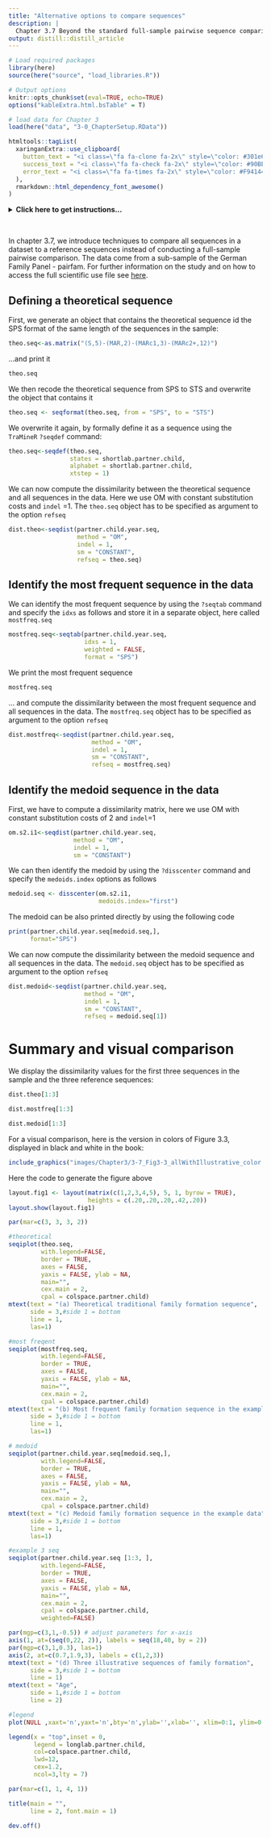 ```yaml
---
title: "Alternative options to compare sequences"
description: |
  Chapter 3.7 Beyond the standard full-sample pairwise sequence comparison
output: distill::distill_article
---
```


```r

# Load required packages
library(here)
source(here("source", "load_libraries.R"))

# Output options
knitr::opts_chunk$set(eval=TRUE, echo=TRUE)
options("kableExtra.html.bsTable" = T)

# load data for Chapter 3
load(here("data", "3-0_ChapterSetup.RData"))

```


```r
htmltools::tagList(
  xaringanExtra::use_clipboard(
    button_text = "<i class=\"fa fa-clone fa-2x\" style=\"color: #301e64\"></i>",
    success_text = "<i class=\"fa fa-check fa-2x\" style=\"color: #90BE6D\"></i>",
    error_text = "<i class=\"fa fa-times fa-2x\" style=\"color: #F94144\"></i>"
  ),
  rmarkdown::html_dependency_font_awesome()
)
```


<details><summary>**Click here to get instructions...**</summary>

- Please download and unzip the replication files for Chapter 3
([`r fontawesome::fa("far fa-file-zipper")` Chapter03.zip](source/Chapter03.zip)). 
- Read `readme.html` and run `3-0_ChapterSetup.R`. This will create `3-0_ChapterSetup.RData` in the sub folder `data/R`. This file contains the data required to produce the plots shown below. 
- You also have to add the function `legend_large_box` to your environment in order to render the tweaked version of the legend described below. You find this file in the `source` folder of the unzipped Chapter 3 archive.
- We also recommend to load the libraries listed in Chapter 3's `LoadInstallPackages.R`

```r
# assuming you are working within .Rproj environment
library(here)

# install (if necessary) and load other required packages
source(here("source", "LoadInstallPackages.R"))

# load environment generated in "3-0_ChapterSetup.R"
load(here("data", "R", "3-0_ChapterSetup.RData"))

```
</details>

\


In chapter 3.7, we introduce techniques to compare all sequences in a dataset to a reference sequences instead of conducting a full-sample pairwise comparison. The data come from a sub-sample of the German Family Panel - pairfam. For further information on the study and on how to access the full scientific use file see [here](https://www.pairfam.de/en/){target="_blank"}.


## Defining a theoretical sequence

First, we generate an object that contains the theoretical sequence id the SPS format of the same length of the sequences in the sample:

```r
theo.seq<-as.matrix("(S,5)-(MAR,2)-(MARc1,3)-(MARc2+,12)")
```

...and print it

```r
theo.seq
```

We then recode the theoretical sequence from SPS to STS and overwrite the object that contains it

```r
theo.seq <- seqformat(theo.seq, from = "SPS", to = "STS")
```

We overwrite it again, by formally define it as a sequence using the `TraMineR` `?seqdef` command:

```r
theo.seq<-seqdef(theo.seq, 
                 states = shortlab.partner.child,
                 alphabet = shortlab.partner.child, 
                 xtstep = 1)
```

We can now compute the dissimilarity between the theoretical sequence and all sequences in the data. Here we use OM with constant substitution costs and `indel` =1. The `theo.seq` object has to be specified as argument to the option `refseq`

```r
dist.theo<-seqdist(partner.child.year.seq, 
                   method = "OM", 
                   indel = 1, 
                   sm = "CONSTANT", 
                   refseq = theo.seq)
```

## Identify the most frequent sequence in the data

We can identify the most frequent sequence by using the `?seqtab` command and specify the `idxs` as follows and store it in a separate object, here called `mostfreq.seq`

```r
mostfreq.seq<-seqtab(partner.child.year.seq, 
                     idxs = 1, 
                     weighted = FALSE, 
                     format = "SPS")
```

We print the most frequent sequence

```r
mostfreq.seq
```

... and compute the dissimilarity between the most frequent sequence and all sequences in the data. The `mostfreq.seq` object has to be specified as argument to the option `refseq`

```r
dist.mostfreq<-seqdist(partner.child.year.seq, 
                       method = "OM", 
                       indel = 1, 
                       sm = "CONSTANT", 
                       refseq = mostfreq.seq)
```

## Identify the medoid sequence in the data

First, we have to compute a dissimilarity matrix, here we use OM with constant substitution costs of 2 and `indel`=1

```r
om.s2.i1<-seqdist(partner.child.year.seq, 
                  method = "OM", 
                  indel = 1, 
                  sm = "CONSTANT")
```

We can then identify the medoid by using the `?disscenter` command and specify the `medoids.index` options as follows

```r
medoid.seq <- disscenter(om.s2.i1, 
                         medoids.index="first")
```

The medoid can be also printed directly by using the following code

```r
print(partner.child.year.seq[medoid.seq,], 
      format="SPS")
```

We can now compute the dissimilarity between the medoid sequence and all sequences in the data. The `medoid.seq` object has to be specified as argument to the option `refseq`

```r
dist.medoid<-seqdist(partner.child.year.seq, 
                     method = "OM", 
                     indel = 1, 
                     sm = "CONSTANT", 
                     refseq = medoid.seq[1])
```

# Summary and visual comparison 

We display the dissimilarity values for the first three sequences in the sample and the three reference sequences:

```r
dist.theo[1:3] 
```

```r
dist.mostfreq[1:3]
```

```r
dist.medoid[1:3]
```

For a visual comparison, here is the version in colors of Figure 3.3, displayed in black and white in the book:

```r
include_graphics("images/Chapter3/3-7_Fig3-3_allWithIllustrative_color.png")
```

Here the code to generate the figure above 

```r

layout.fig1 <- layout(matrix(c(1,2,3,4,5), 5, 1, byrow = TRUE),
                      heights = c(.20,.20,.20,.42,.20))
layout.show(layout.fig1)

par(mar=c(3, 3, 3, 2))

#theoretical
seqiplot(theo.seq, 
         with.legend=FALSE,
         border = TRUE, 
         axes = FALSE,
         yaxis = FALSE, ylab = NA,
         main="", 
         cex.main = 2,  
         cpal = colspace.partner.child)
mtext(text = "(a) Theoretical traditional family formation sequence",
      side = 3,#side 1 = bottom
      line = 1,
      las=1)

#most freqent
seqiplot(mostfreq.seq, 
         with.legend=FALSE,
         border = TRUE, 
         axes = FALSE,
         yaxis = FALSE, ylab = NA,
         main="", 
         cex.main = 2,  
         cpal = colspace.partner.child)
mtext(text = "(b) Most frequent family formation sequence in the example data",
      side = 3,#side 1 = bottom
      line = 1,
      las=1)

# medoid
seqiplot(partner.child.year.seq[medoid.seq,], 
         with.legend=FALSE,
         border = TRUE, 
         axes = FALSE,
         yaxis = FALSE, ylab = NA,
         main="", 
         cex.main = 2,  
         cpal = colspace.partner.child)
mtext(text = "(c) Medoid family formation sequence in the example data",
      side = 3,#side 1 = bottom
      line = 1,
      las=1)

#example 3 seq
seqiplot(partner.child.year.seq [1:3, ], 
         with.legend=FALSE,
         border = TRUE, 
         axes = FALSE,
         yaxis = FALSE, ylab = NA,
         main="", 
         cex.main = 2,  
         cpal = colspace.partner.child,
         weighted=FALSE)

par(mgp=c(3,1,-0.5)) # adjust parameters for x-axis
axis(1, at=(seq(0,22, 2)), labels = seq(18,40, by = 2))
par(mgp=c(3,1,0.3), las=1)
axis(2, at=c(0.7,1.9,3), labels = c(1,2,3))
mtext(text = "(d) Three illustrative sequences of family formation",
      side = 3,#side 1 = bottom
      line = 1)
mtext(text = "Age",
      side = 1,#side 1 = bottom
      line = 2)

#legend
plot(NULL ,xaxt='n',yaxt='n',bty='n',ylab='',xlab='', xlim=0:1, ylim=0:1)

legend(x = "top",inset = 0, 
       legend = longlab.partner.child, 
       col=colspace.partner.child, 
       lwd=12, 
       cex=1.2, 
       ncol=3,lty = 7)

par(mar=c(1, 1, 4, 1))

title(main = "", 
      line = 2, font.main = 1)

dev.off()
```

